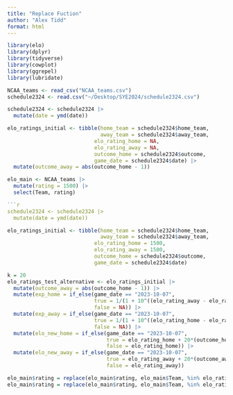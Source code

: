 ```yaml
---
title: "Replace Fuction"
author: "Alex Tidd"
format: html
---
```


```r
library(elo)
library(dplyr)
library(tidyverse)
library(cowplot)
library(ggrepel)
library(lubridate)
```

```r
NCAA_teams <- read_csv("NCAA_teams.csv")
schedule2324 <- read.csv("~/Desktop/SYE2024/schedule2324.csv")
```

```r
schedule2324 <- schedule2324 |>
  mutate(date = ymd(date))
```

```r
elo_ratings_initial <- tibble(home_team = schedule2324$home_team,
                              away_team = schedule2324$away_team,
                            elo_rating_home = NA,
                            elo_rating_away = NA,
                            outcome_home = schedule2324$outcome,
                            game_date = schedule2324$date) |>
  mutate(outcome_away = abs(outcome_home - 1))
```


```r
elo_main <- NCAA_teams |>
  mutate(rating = 1500) |>
  select(Team, rating)
```

```r
```r
schedule2324 <- schedule2324 |>
  mutate(date = ymd(date))
```

```r
elo_ratings_initial <- tibble(home_team = schedule2324$home_team,
                              away_team = schedule2324$away_team,
                            elo_rating_home = 1500,
                            elo_rating_away = 1500,
                            outcome_home = schedule2324$outcome,
                            game_date = schedule2324$date)
```

```r
k = 20
elo_ratings_test_alternative <- elo_ratings_initial |> 
  mutate(outcome_away = abs(outcome_home - 1)) |> 
  mutate(exp_home = if_else(game_date == "2023-10-07",
                            true = 1/(1 + 10^((elo_rating_away - elo_rating_home)/400)),
                            false = NA)) |>
  mutate(exp_away = if_else(game_date == "2023-10-07",
                            true = 1/(1 + 10^((elo_rating_home - elo_rating_away)/400)),
                            false = NA)) |>
  mutate(elo_new_home = if_else(game_date == "2023-10-07",
                                true = elo_rating_home + 20*(outcome_home - exp_home),
                                false = elo_rating_home)) |>
  mutate(elo_new_away = if_else(game_date == "2023-10-07",
                                true = elo_rating_away + 20*(outcome_away - exp_away),
                                false = elo_rating_away))
```

```r
elo_main$rating = replace(elo_main$rating, elo_main$Team, %in% elo_ratings_test_alternative$home_team)
elo_main$rating = replace(elo_main$rating, elo_main$Team, %in% elo_ratings_test_alternative$away_team)
```

